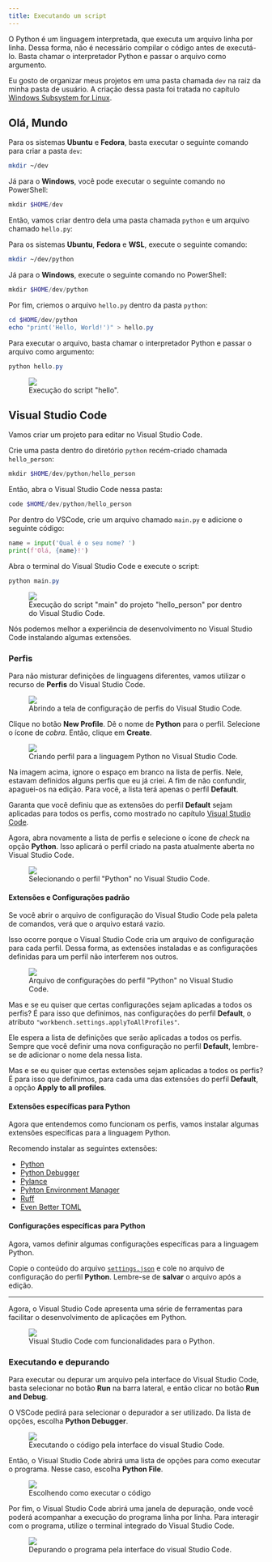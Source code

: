 ```yaml
---
title: Executando um script
---
```


O Python é um linguagem interpretada, que executa um arquivo linha por linha.
Dessa forma, não é necessário compilar o código antes de executá-lo.
Basta chamar o interpretador Python e passar o arquivo como argumento.

Eu gosto de organizar meus projetos em uma pasta chamada `dev` na raiz da minha pasta de usuário.
A criação dessa pasta foi tratada no capítulo [Windows Subsystem for Linux](../../wsl/index.mdx).

## Olá, Mundo

Para os sistemas **Ubuntu** e **Fedora**, basta executar o seguinte comando para criar a pasta `dev`:

```bash
mkdir ~/dev
```

Já para o **Windows**, você pode executar o seguinte comando no PowerShell:

```powershell
mkdir $HOME/dev
```

Então, vamos criar dentro dela uma pasta chamada `python` e um arquivo chamado `hello.py`:

Para os sistemas **Ubuntu**, **Fedora** e **WSL**, execute o seguinte comando:

```bash
mkdir ~/dev/python
```

Já para o **Windows**, execute o seguinte comando no PowerShell:

```powershell
mkdir $HOME/dev/python
```

Por fim, criemos o arquivo `hello.py` dentro da pasta `python`:

```powershell
cd $HOME/dev/python
echo "print('Hello, World!')" > hello.py
```

Para executar o arquivo, basta chamar o interpretador Python e passar o arquivo como argumento:

```powershell
python hello.py
```

<figure>
  <img src="/src/assets/content/docs/python/run/hello.png" />
  <figcaption>Execução do script "hello".</figcaption>
</figure>

## Visual Studio Code

Vamos criar um projeto para editar no Visual Studio Code.

Crie uma pasta dentro do diretório `python` recém-criado chamada `hello_person`:

```powershell
mkdir $HOME/dev/python/hello_person
```

Então, abra o Visual Studio Code nessa pasta:

```powershell
code $HOME/dev/python/hello_person
```

Por dentro do VSCode, crie um arquivo chamado `main.py` e adicione o seguinte código:

```python
name = input('Qual é o seu nome? ')
print(f'Olá, {name}!')
```

Abra o terminal do Visual Studio Code e execute o script:

```powershell
python main.py
```

<figure>
  <img src="/src/assets/content/docs/python/run/hello_person.png" />
  <figcaption>
    Execução do script "main" do projeto "hello_person" por dentro do Visual
    Studio Code.
  </figcaption>
</figure>

Nós podemos melhor a experiência de desenvolvimento no Visual Studio Code instalando algumas extensões.

### Perfis

Para não misturar definições de linguagens diferentes, vamos utilizar o recurso de **Perfis** do Visual Studio Code.

<figure>
  <img src="/src/assets/content/docs/python/run/opening_profiles.png" />
  <figcaption>
    Abrindo a tela de configuração de perfis do Visual Studio Code.
  </figcaption>
</figure>

Clique no botão **New Profile**.
Dê o nome de **Python** para o perfil.
Selecione o ícone de _cobra_.
Então, clique em **Create**.

<figure>
  <img src="/src/assets/content/docs/python/run/creating_profile.png" />
  <figcaption>
    Criando perfil para a linguagem Python no Visual Studio Code.
  </figcaption>
</figure>

Na imagem acima, ignore o espaço em branco na lista de perfis.
Nele, estavam definidos alguns perfis que eu já criei.
A fim de não confundir, apaguei-os na edição.
Para você, a lista terá apenas o perfil **Default**.

Garanta que você definiu que as extensões do perfil **Default** sejam aplicadas para todos os perfis, como mostrado no capítulo [Visual Studio Code](../../vscode/index.mdx#extensões).

Agora, abra novamente a lista de perfis e selecione o ícone de _check_ na opção **Python**.
Isso aplicará o perfil criado na pasta atualmente aberta no Visual Studio Code.

<figure>
  <img src="/src/assets/content/docs/python/run/selecting_profile.png" />
  <figcaption>Selecionando o perfil "Python" no Visual Studio Code.</figcaption>
</figure>

#### Extensões e Configurações padrão

Se você abrir o arquivo de configuração do Visual Studio Code pela paleta de comandos, verá que o arquivo estará vazio.

Isso ocorre porque o Visual Studio Code cria um arquivo de configuração para cada perfil.
Dessa forma, as extensões instaladas e as configurações definidas para um perfil não interferem nos outros.

<figure>
  <img src="/src/assets/content/docs/python/run/empty_settings.png" />
  <figcaption>
    Arquivo de configurações do perfil "Python" no Visual Studio Code.
  </figcaption>
</figure>

Mas e se eu quiser que certas configurações sejam aplicadas a todos os perfis?
É para isso que definimos, nas configurações do perfil **Default**, o atributo `"workbench.settings.applyToAllProfiles"`.

Ele espera a lista de definições que serão aplicadas a todos os perfis.
Sempre que você definir uma nova configuração no perfil **Default**, lembre-se de adicionar o nome dela nessa lista.

Mas e se eu quiser que certas extensões sejam aplicadas a todos os perfis?
É para isso que definimos, para cada uma das extensões do perfil **Default**, a opção **Apply to all profiles**.

#### Extensões específicas para Python

Agora que entendemos como funcionam os perfis, vamos instalar algumas extensões específicas para a linguagem Python.

Recomendo instalar as seguintes extensões:

- [Python](https://marketplace.visualstudio.com/items?itemName=ms-python.python)
- [Python Debugger](https://marketplace.visualstudio.com/items?itemName=ms-python.debugpy)
- [Pylance](https://marketplace.visualstudio.com/items?itemName=ms-python.vscode-pylance)
- [Pyhton Environment Manager](https://marketplace.visualstudio.com/items?itemName=donjayamanne.python-environment-manager)
- [Ruff](https://marketplace.visualstudio.com/items?itemName=charliermarsh.ruff)
- [Even Better TOML](https://marketplace.visualstudio.com/items?itemName=tamasfe.even-better-toml)

#### Configurações específicas para Python

Agora, vamos definir algumas configurações específicas para a linguagem Python.

Copie o conteúdo do arquivo [`settings.json`](/src/assets/content/docs/python/run/settings.json) e cole no arquivo de configuração do perfil **Python**.
Lembre-se de **salvar** o arquivo após a edição.

---

Agora, o Visual Studio Code apresenta uma série de ferramentas para facilitar o desenvolvimento de aplicações em Python.

<figure>
  <img src="/src/assets/content/docs/python/run/workspace.png" />
  <figcaption>Visual Studio Code com funcionalidades para o Python.</figcaption>
</figure>

### Executando e depurando

Para executar ou depurar um arquivo pela interface do Visual Studio Code, basta selecionar no botão **Run** na barra lateral, e então clicar no botão **Run and Debug**.

O VSCode pedirá para selecionar o depurador a ser utilizado.
Da lista de opções, escolha **Python Debugger**.

<figure>
  <img src="/src/assets/content/docs/python/run/launch.png" />
  <figcaption>
    Executando o código pela interface do visual Studio Code.
  </figcaption>
</figure>

Então, o Visual Studio Code abrirá uma lista de opções para como executar o programa.
Nesse caso, escolha **Python File**.

<figure>
  <img src="/src/assets/content/docs/python/run/select_launcher.png" />
  <figcaption>Escolhendo como executar o código</figcaption>
</figure>

Por fim, o Visual Studio Code abrirá uma janela de depuração, onde você poderá acompanhar a execução do programa linha por linha.
Para interagir com o programa, utilize o terminal integrado do Visual Studio Code.

<figure>
  <img src="/src/assets/content/docs/python/run/debug.png" />
  <figcaption>
    Depurando o programa pela interface do visual Studio Code.
  </figcaption>
</figure>
